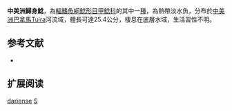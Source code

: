 {{Speciesbox
| name = 中美洲鱘身鯰
| image = 
| image_width = 250px
| image_caption = 
| status = NE
| status_system = IUCN3.1
| genus = Sturisoma
| species = dariense
| authority = Meek & Hildebrand, 1913
| synonyms = *''Oxyloricaria dariensis'', Meek & Hildebrand, 1913
}}

'''中美洲鱘身鯰'''，為[[輻鰭魚綱|輻鰭魚綱]][[鯰形目|鯰形目]][[甲鯰科|甲鯰科]]的其中一[[種|種]]，為熱帶淡水魚，分布於[[中美洲|中美洲]][[巴拿馬|巴拿馬]]Tuira河流域，體長可達25.4公分，棲息在底層水域，生活習性不明。

== 参考文献 ==
*{{FishBase_species|genus=Sturisoma|species=dariense|year=2014|month=12}}

== 扩展阅读 ==
{{refbegin}}
{{wikispecies-inline|Sturisoma dariense|中美洲鱘身鯰}}
{{refend}}
{{Taxonbar|from=Q1384315}}

[[Category:鱘身鯰屬|dariense]]
[[Category:1913年描述的魚類|S]]